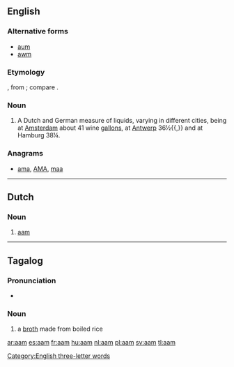 {{also|AAM|Aam}}
==English==

{{Webster 1913}}

===Alternative forms===
* [[aum]]
* [[awm]]

===Etymology===
{{etyl|nl}} {{term|lang=nl|aam}}, from {{etyl|LL.}} {{term|lang=la|ama}}; compare {{etyl|la}} {{term|hama||water bucket|lang=la}}.

===Noun===
{{en-noun}}

# A Dutch and German measure of liquids, varying in different cities, being at [[Amsterdam]] about 41 wine [[gallons]], at [[Antwerp]] 36½{{,}} and at Hamburg 38¼.

===Anagrams===
* [[ama#English|ama]], [[AMA#English|AMA]], [[maa#English|maa]]

[[Category:English three-letter words]]

----

==Dutch==

===Noun===
{{nl-noun|g=n|pl=amen|dim=-}}

# [[#English|aam]]

----

==Tagalog==

===Pronunciation===
* {{IPA|/aˈam/|lang=tl}}

===Noun===
{{tl-noun}}

# a [[broth]] made from boiled rice
#: {{usex|Bigyan mo ng '''aam''' ang bata.|lang=tl|translation=Give the child some rice broth.}}

[[ar:aam]]
[[es:aam]]
[[fr:aam]]
[[hu:aam]]
[[nl:aam]]
[[pl:aam]]
[[sv:aam]]
[[tl:aam]]